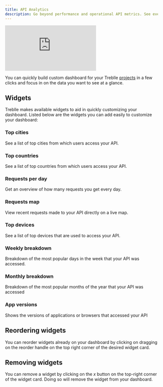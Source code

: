 ```yaml
---
title: API Analytics
description: Go beyond performance and operational API metrics. See everything that matters to your business. Explore essential growth and usage metrics in a fully customizable dashboard!
---
```


<iframe class="w-full aspect-[16/9]" src="https://www.youtube.com/embed/tYUOId4WiTY" aria-label="YouTube video player" frameborder="0" allow="accelerometer; autoplay; clipboard-write; encrypted-media; gyroscope; picture-in-picture; web-share" allowfullscreen></iframe>

You can quickly build custom dashboard for your Treblle [projects](/treblle/dashboard) in a few clicks and focus in on the data you want to see at a glance.

## Widgets

Treblle makes available widgets to aid in quickly customizing your dashboard.
Listed below are the widgets you can add easily to customize your dashboard:

### Top cities

See a list of top cities from which users access your API.

### Top countries

See a list of top countries from which users access your API.

### Requests per day

Get an overview of how many requests you get every day.

### Requests map

View recent requests made to your API directly on a live map.

### Top devices

See a list of top devices that are used to access your API.

### Weekly breakdown

Breakdown of the most popular days in the week that your API was accessed.

### Monthly breakdown

Breakdown of the most popular months of the year that your API was accessed

### App versions

Shows the versions of applications or browsers that accessed your API

## Reordering widgets

You can reorder widgets already on your dashboard by clicking on dragging on the reorder handle on the top right corner of the desired widget card.

## Removing widgets

You can remove a widget by clicking on the _x_ button on the top-right corner of the widget card. Doing so will remove the widget from your dashboard.